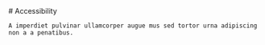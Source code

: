 
<Meta title="Foundation/Accessibility" />

<div className="sb-container sb-unstyled">
  <div className='sb-section-title'>
    # Accessibility

    A imperdiet pulvinar ullamcorper augue mus sed tortor urna adipiscing non a a penatibus.
  </div>
  <div className="sb-section">
    
  </div>
</div>